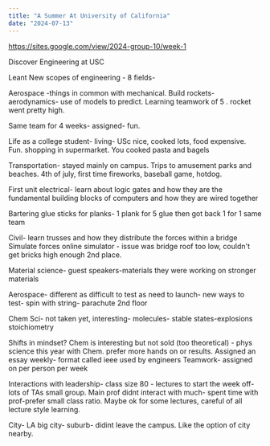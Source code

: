 ```yaml
---
title: "A Summer At University of California"
date: "2024-07-13"
---
```


https://sites.google.com/view/2024-group-10/week-1

Discover Engineering at USC

Leant New scopes of engineering - 8 fields- 

Aerospace -things in common with mechanical. Build rockets- aerodynamics- use of models to predict. Learning teamwork of 5 . rocket went pretty high. 

Same team for 4 weeks- assigned- fun. 

Life as a college student- living- USc nice, cooked lots, food expensive. Fun. shopping in supermarket. You cooked pasta and bagels 

Transportation- stayed mainly on campus. Trips to amusement parks and beaches. 4th of july, first time fireworks, baseball game, hotdog. 

First unit electrical- learn about logic gates and how they are the fundamental building blocks of computers and how they are wired together

Bartering glue sticks for planks- 1 plank for 5 glue then got back 1 for 1 same team 

Civil- learn trusses and how they distribute the forces within a bridge 
Simulate forces online simulator - issue was bridge roof too low, couldn't get bricks high enough 2nd place. 

Material science- guest speakers-materials they were working on stronger materials 

Aerospace-  different as difficult to test as need to launch- new ways to test- spin with string- parachute 2nd floor 

Chem Sci- not taken yet, interesting- molecules- stable states-explosions stoichiometry

Shifts in mindset? 
Chem is interesting but not sold (too theoretical) - phys science this year with Chem. prefer more hands on or results. 
Assigned an essay weekly- format called ieee used by engineers 
Teamwork- assigned on per person per week 

Interactions with leadership- class size 80 - lectures to start the week off- lots of TAs small group. Main prof didnt interact with much- spent time with prof-prefer small class ratio. Maybe ok for some lectures, careful of all lecture style learning. 

City- LA big city- suburb- didint leave the campus. Like the option of city nearby. 
